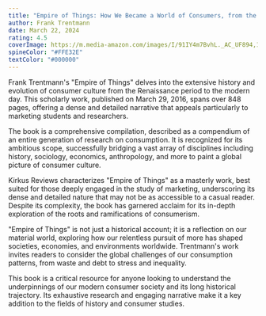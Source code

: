```yaml
---
title: "Empire of Things: How We Became a World of Consumers, from the Fifteenth Century to the Twenty-First"
author: Frank Trentmann
date: March 22, 2024
rating: 4.5
coverImage: https://m.media-amazon.com/images/I/91IY4m7BvhL._AC_UF894,1000_QL80_.jpg
spineColor: "#FFE32E"
textColor: "#000000"
---
```



Frank Trentmann's "Empire of Things" delves into the extensive history and evolution of consumer culture from the Renaissance period to the modern day. This scholarly work, published on March 29, 2016, spans over 848 pages, offering a dense and detailed narrative that appeals particularly to marketing students and researchers.

The book is a comprehensive compilation, described as a compendium of an entire generation of research on consumption. It is recognized for its ambitious scope, successfully bridging a vast array of disciplines including history, sociology, economics, anthropology, and more to paint a global picture of consumer culture.

Kirkus Reviews characterizes "Empire of Things" as a masterly work, best suited for those deeply engaged in the study of marketing, underscoring its dense and detailed nature that may not be as accessible to a casual reader. Despite its complexity, the book has garnered acclaim for its in-depth exploration of the roots and ramifications of consumerism.

"Empire of Things" is not just a historical account; it is a reflection on our material world, exploring how our relentless pursuit of more has shaped societies, economies, and environments worldwide. Trentmann's work invites readers to consider the global challenges of our consumption patterns, from waste and debt to stress and inequality.

This book is a critical resource for anyone looking to understand the underpinnings of our modern consumer society and its long historical trajectory. Its exhaustive research and engaging narrative make it a key addition to the fields of history and consumer studies.
